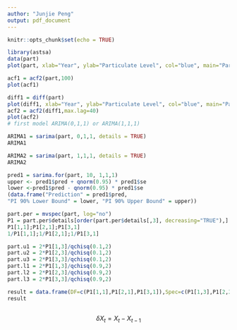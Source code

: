 ---
author: "Junjie Peng"
output: pdf_document
---

```{r setup, include=FALSE}
knitr::opts_chunk$set(echo = TRUE)
```



```{r,message=FALSE, warning=FALSE}
library(astsa)
data(part)
plot(part, xlab="Year", ylab="Particulate Level", col="blue", main="Particulate Level of LA")

acf1 = acf2(part,100)
plot(acf1)

diff1 = diff(part)
plot(diff1, xlab="Year", ylab="Particulate Level", col="blue", main="Particulate Level of LA")
acf2 = acf2(diff1,max.lag=40)
plot(acf2)
# first model ARIMA(0,1,1) or ARIMA(1,1,1)
```

```{r,message=FALSE, warning=FALSE}
ARIMA1 = sarima(part, 0,1,1, details = TRUE)
ARIMA1
```

```{r,message=FALSE, warning=FALSE}
ARIMA2 = sarima(part, 1,1,1, details = TRUE)
ARIMA2
```


```{r,message=FALSE, warning=FALSE}
pred1 = sarima.for(part, 10, 1,1,1)
upper <- pred1$pred + qnorm(0.95) * pred1$se
lower <-pred1$pred - qnorm(0.95) * pred1$se
(data.frame("Prediction" = pred1$pred,
"PI 90% Lower Bound" = lower, "PI 90% Upper Bound" = upper))
```
```{r,message=FALSE, warning=FALSE}
part.per = mvspec(part, log="no")
P1 = part.per$details[order(part.per$details[,3], decreasing="TRUE"),]
P1[1,1];P1[2,1];P1[3,1]
1/P1[1,1];1/P1[2,1];1/P1[3,1]

part.u1 = 2*P1[1,3]/qchisq(0.1,2)
part.u2 = 2*P1[2,3]/qchisq(0.1,2)
part.u3 = 2*P1[3,3]/qchisq(0.1,2)
part.l1 = 2*P1[1,3]/qchisq(0.9,2)
part.l2 = 2*P1[2,3]/qchisq(0.9,2)
part.l3 = 2*P1[3,3]/qchisq(0.9,2)

result = data.frame(DF=c(P1[1,1],P1[2,1],P1[3,1]),Spec=c(P1[1,3],P1[2,3],P1[3,3]), Upper=c(part.u1, part.u2, part.u3), Lower=c(part.l1, part.l2,part.l3) )
result
```
```{r}

```

$$\delta X_t = X_t - X_{t-1}$$





